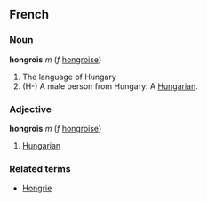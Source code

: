 ==French==
===Noun===
'''hongrois''' ''m'' (''f'' [[hongroise]])

# The language of Hungary
# (H-) A male person from Hungary: A [[Hungarian]].

===Adjective===
'''hongrois''' ''m'' (''f'' [[hongroise]])

# [[Hungarian]]

===Related terms===
*[[Hongrie]]